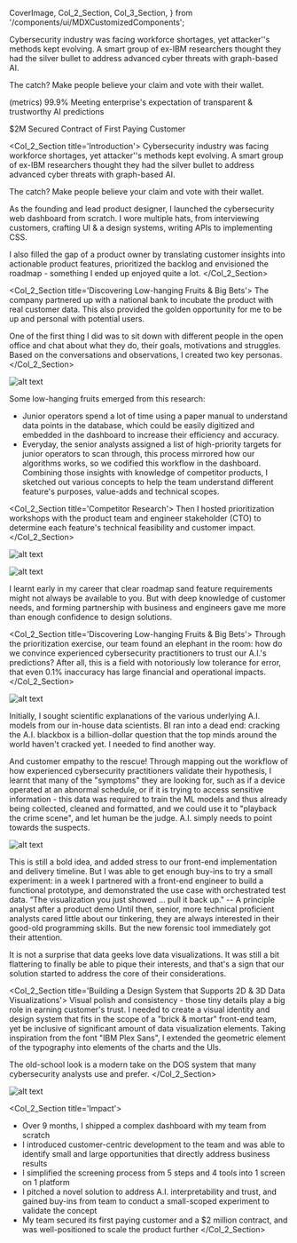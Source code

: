   CoverImage,
  Col_2_Section,
  Col_3_Section,
} from '/components/ui/MDXCustomizedComponents';

<CoverImage src="/placeholderPNG.png" />

Cybersecurity industry was facing workforce shortages, yet attacker''s methods kept evolving. A smart group of ex-IBM researchers thought they had the silver bullet to address advanced cyber threats with graph-based AI.

The catch? Make people believe your claim and vote with their wallet.

(metrics)
99.9%
Meeting enterprise's expectation of transparent & trustworthy AI predictions

$2M
Secured Contract of First Paying Customer

<Col_2_Section title='Introduction'>
Cybersecurity industry was facing workforce shortages, yet attacker''s methods kept evolving. A smart group of ex-IBM researchers thought they had the silver bullet to address advanced cyber threats with graph-based AI.

The catch? Make people believe your claim and vote with their wallet.

As the founding and lead product designer, I launched the cybersecurity web dashboard from scratch. I wore multiple hats, from interviewing customers, crafting UI & a design systems, writing APIs to implementing CSS.

I also filled the gap of a product owner by translating customer insights into actionable product features, prioritized the backlog and envisioned the roadmap - something I ended up enjoyed quite a lot.
</Col_2_Section>

<Col_2_Section title='Discovering Low-hanging Fruits & Big Bets'>
The company partnered up with a national bank to incubate the product with real customer data. This also provided the golden opportunity for me to be up and personal with potential users.

One of the first thing I did was to sit down with different people in the open office and chat about what they do, their goals, motivations and struggles. Based on the conversations and observations, I created two key personas.
</Col_2_Section>

![alt text](/placeholderPNG.png)

Some low-hanging fruits emerged from this research:
- Junior operators spend a lot of time using a paper manual to understand data points in the database, which could be easily digitized and embedded in the dashboard to increase their efficiency and accuracy.
- Everyday, the senior analysts assigned a list of high-priority targets for junior operators to scan through, this process mirrored how our algorithms works, so we codified this workflow in the dashboard.
Combining those insights with knowledge of competitor products, I sketched out various concepts to help the team understand different feature's purposes, value-adds and technical scopes.

<Col_2_Section title='Competitor Research'>
Then I hosted prioritization workshops with the product team and engineer stakeholder (CTO) to determine each feature's technical feasibility and customer impact.
</Col_2_Section>

![alt text](/placeholderPNG.png)

![alt text](/placeholderPNG.png)

I learnt early in my career that clear roadmap sand feature requirements might not always be available to you. But with deep knowledge of customer needs, and forming partnership with business and engineers gave me more than enough confidence to design solutions.

<Col_2_Section title='Discovering Low-hanging Fruits & Big Bets'>
Through the prioritization exercise, our team found an elephant in the room: how do we convince experienced cybersecurity practitioners to trust our A.I.'s predictions? After all, this is a field with notoriously low tolerance for error, that even 0.1% inaccuracy has large financial and operational impacts.
</Col_2_Section>

![alt text](/placeholderPNG.png)

Initially, I sought scientific explanations of the various underlying A.I. models from our in-house data scientists. BI ran into a dead end: cracking the A.I. blackbox is a billion-dollar question that the top minds around the world haven't cracked yet. I needed to find another way.

And customer empathy to the rescue! Through mapping out the workflow of how experienced cybersecurity practitioners validate their hypothesis, I learnt that many of the "symptoms" they are looking for, such as if a device operated at an abnormal schedule, or if it is trying to access sensitive information - this data was required to train the ML models and thus already being collected, cleaned and formatted, and we could use it to "playback the crime scene", and let human be the judge. A.I. simply needs to point towards the suspects.

![alt text](/placeholderPNG.png)

This is still a bold idea, and added stress to our front-end implementation and delivery timeline. But I was able to get enough buy-ins to try a small experiment: in a week I partnered with a front-end engineer to build a functional prototype, and demonstrated the use case with orchestrated test data.
“The visualization you just showed ... pull it back up."
‍-- A principle analyst after a product demo
Until then, senior, more technical proficient analysts cared little about our tinkering, they are always interested in their good-old programming skills. But the new forensic tool immediately got their attention.

It is not a surprise that data geeks love data visualizations. It was still a bit flattering to finally be able to pique their interests, and that's a sign that our solution started to address the core of their considerations.

<Col_2_Section title='Building a Design System that Supports 2D & 3D Data Visualizations'>
Visual polish and consistency - those tiny details play a big role in earning customer's trust. I needed to create a visual identity and design system that fits in the scope of a "brick & mortar" front-end team, yet be inclusive of significant amount of data visualization elements. Taking inspiration from the font "IBM Plex Sans", I extended the geometric element of the typography into elements of the charts and the UIs.

The old-school look is a modern take on the DOS system that many cybersecurity analysts use and prefer.
</Col_2_Section>

![alt text](/placeholderPNG.png)

<Col_2_Section title='Impact'>
- Over 9 months, I shipped a complex dashboard with my team from scratch
- I introduced customer-centric development to the team and was able to identify small and large opportunities that directly address business results
- I simplified the screening process from 5 steps and 4 tools into 1 screen on 1 platform
- I pitched a novel solution to address A.I. interpretability and trust, and gained buy-ins from team to conduct a small-scoped experiment to validate the concept
- My team secured its first paying customer and a $2 million contract, and was well-positioned to scale the product further
</Col_2_Section>